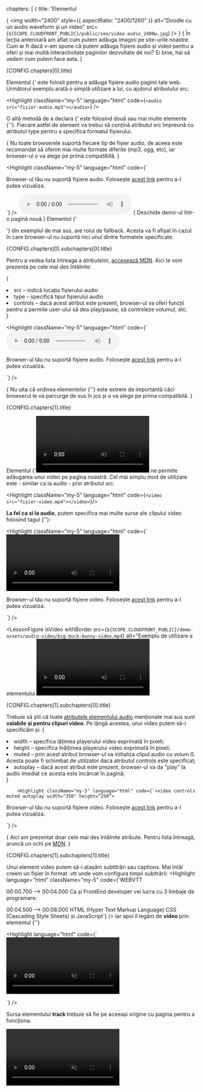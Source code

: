   chapters: [
    {
      title: 'Elementul <audio>',
      id: 'audio-element',
      subchapters: [{
        title: 'Atributele elementului <audio>',
        id: 'atributele-elementului-audio',
      }],
    },
    {
      title: 'Elementul <video>',
      id: 'video-element',
      subchapters: [{
        title: 'Atributele elementului <video>',
        id: 'atributele-elementului-video',
      }, {
        title: 'Subtitrări sau Captions',
        id: 'subtitles-captions',
      }],
    },
  ],
};

{<LessonCover>
  <img
    width="2400"
    style={{ aspectRatio: "2400/1260" }}
    alt="Doodle cu un audio waveform și un video"
    src={`${SCOPE.CLOUDFRONT_PUBLIC}/public/seo/video-audio_2400w.jpg`}
  />
</LessonCover>}
{<LessonFirstSentence>
  În lecția anterioară am aflat cum putem adăuga imagini pe site-urile noastre. Cum ar fi dacă v-am spune că putem adăuga fișiere audio și video pentru a oferi și mai multă interactivitate paginilor dezvoltate de noi? Ei bine, hai să vedem cum putem face asta.
</LessonFirstSentence>}
<section>
  <LessonHeading as="h2" id={CONFIG.chapters[0].id}>
    {CONFIG.chapters[0].title}
  </LessonHeading>
   
   Elementul <FormattedText as="strong">{'<audio>'}</FormattedText> este folosit pentru a adăuga fișiere audio paginii tale web. Următorul exemplu arată o simplă utilizare a lui, cu ajutorul atributului <FormattedText as="strong">src</FormattedText>:
   
  <Highlight className="my-5" language="html" code={`<audio src="fișier-audio.mp3"></audio>`} />

   O altă metodă de a declara <FormattedText as="strong">{'<audio>'}</FormattedText> este folosind două sau mai multe elemente <FormattedText as="strong">{'<source>'}</FormattedText>. Fiecare astfel de element va trebui să conțină atributul <FormattedText as="strong">src</FormattedText> împreună cu atributul <FormattedText as="strong">type</FormattedText> pentru a specifica formatul fișierului.

  {<LessonTip>
    Nu toate browserele suportă fiecare tip de fișier audio, de aceea este recomandat să oferim mai multe formate diferite (mp3, ogg, etc), iar browser-ul o va alege pe prima compatibilă.
  </LessonTip>}

  <Highlight className="my-5" language="html" code={`<audio>
  <source src="fișier-audio.mp3" type="audio/mpeg" />
  <source src="fișier-audio.ogg" type="audio/ogg" />
  <p>
    Browser-ul tău nu suportă fișiere audio.
    Folosește <a href="fișier-audio.mp4">acest link</a> 
    pentru a-l putea vizualiza.
  </p>
</audio> 
`}
  />
 <DemoPreview>
    <audio style={{ border: '1px solid #000' }} controls className="mb-2">
    <source
      src={`${SCOPE.CLOUDFRONT_PUBLIC}/public/audio/audio-element-demo.m4a`}
      type="audio/mp4"/>
    <source
      src={`${SCOPE.CLOUDFRONT_PUBLIC}/public/audio/audio-element-demo.mp3`}
      type="audio/mpeg"/>
        Browser-ul tău nu suportă fișiere audio. Folosește <a href={`${SCOPE.CLOUDFRONT_PUBLIC}/public/audio/audio-element-demo.m4a`}>acest link</a> pentru a-l putea vizualiza.
    </audio>
      {<Link prefetch={false} target="_blank" className="d-block" href="/demo/html/audio">
        Deschide demo-ul într-o pagină nouă </Link>} 
    </DemoPreview>
Elementul <FormattedText as="strong">{'<p>'}</FormattedText> din exemplul de mai sus, are rolul de fallback. Acesta va fi afișat în cazul în care browser-ul nu suportă nici unul dintre formatele specificate.
</section>

 <section>
  <LessonHeading as="h3" id={CONFIG.chapters[0].subchapters[0].id}>
          {CONFIG.chapters[0].subchapters[0].title}
  </LessonHeading>

  Pentru a vedea lista întreaga a atributelor, <a target="_blank" rel="noreferrer" href="https://developer.mozilla.org/en-US/docs/Web/HTML/Element/audio#attributes"> accesează MDN</a>.
  Aici le vom prezenta pe cele mai des întâlnite:

  {<List variant="bullets">
    <li className="mb-4"> 
    <FormattedText as="strong">src</FormattedText>  – indică locația fișierului audio
    </li>
    <li className="mb-4">
    <FormattedText as="strong">type</FormattedText> – specifică tipul fișierului audio
    </li>
    <li className="mb-4"> 
    <FormattedText as="strong">controls</FormattedText>  – dacă acest atribut este prezent, browser-ul va oferi funcții pentru a permite user-ului să dea play/pause, să controleze volumul, etc.
    </li>
  </List>}

<Highlight className="my-5" language="html" code={`<audio controls>
  <source src="fișier-audio.mp3" type="audio/mpeg" />

  <source src="fișier-audio.ogg" type="audio/ogg" />

   <p>
    Browser-ul tău nu suportă fișiere audio.
    Folosește <a href="fișier-audio.mp4">acest link</a> 
    pentru a-l putea vizualiza.
  </p>
</audio>
`}
/>
 
{<LessonTip>
  Nu uita că ordinea elementelor <FormattedText as="strong">{'<source>'}</FormattedText> este extrem de importantă căci browserul le va parcurge de sus în jos și o va alege pe prima compatibilă.
</LessonTip>}
</section>

<section>
  <LessonHeading as="h2" id={CONFIG.chapters[1].id}>
    {CONFIG.chapters[1].title}
  </LessonHeading>

   Elementul <FormattedText as="strong">{'<video>'}</FormattedText> ne permite adăugarea unui video pe pagina noastră. Cel mai simplu mod de utilizare este - similar ca la audio - prin atributul <FormattedText as="strong">src</FormattedText>.

   <Highlight className="my-5" language="html" code={`<video src="fișier-video.mp4"></video>`}/>

  <strong>La fel ca si la audio</strong>, putem specifica mai multe surse ale clipului video folosind tagul <FormattedText as="strong">{'<source>'}</FormattedText>:

  <Highlight className="my-5" language="html" code={`<video>
  <source src="fișier-video.webm" type="video/webm" />
        
  <source src="fișier-video.mp4" type="video/mp4" />
        
  <p>
    Browser-ul tău nu suportă fișiere video.
    Folosește <a href="fișier-video.webm">acest link</a> 
    pentru a-l putea vizualiza.
  </p>
</video>
`}
/>

<LessonFigure isVideo withBorder src={`${SCOPE.CLOUDFRONT_PUBLIC}/demo-assets/audio-video/big-buck-bunny-video.mp4`} alt="Exemplu de utilizare a elementului <video>" demo="/demo/html/video" />
</section>

<section>
<LessonHeading as="h3" id={CONFIG.chapters[1].subchapters[0].id}>
          {CONFIG.chapters[1].subchapters[0].title}
</LessonHeading>

Trebuie să știi că toate <a href="#atributele-elementului-audio"> atributele elementului audio</a> menționate mai sus sunt <strong>valabile și pentru clipuri video</strong>. Pe lângă acestea, unui video putem să-i specificăm și:
{<List variant="bullets">
          <li className="mb-4"> <FormattedText as="strong">width</FormattedText> – specifica lățimea playerului video exprimată în pixeli;
          </li>
          <li className="mb-4"> <FormattedText as="strong">height</FormattedText> – specifica înălțimea playerului video exprimată în pixeli;
          </li>
          <li className="mb-4"> <FormattedText as="strong">muted</FormattedText> – prin acest atribut browser-ul va initializa clipul audio cu volum 0. Acesta poate fi schimbat de utilizator daca atributul <FormattedText as="span">controls
          </FormattedText> este specificat;
          </li>
          <li> <FormattedText as="strong">autoplay</FormattedText> – dacă acest atribut este prezent, browser-ul va da "play" la audio imediat ce acesta este încărcat în pagină;
          </li>
        </List>}

        <Highlight className="my-5" language="html" code={`<video controls muted autoplay width="350" height=”250”>

  <source src="fisier-video.webm" type="video/webm" />
  <source src="fisier.video.mp4" type="video/mp4" />
        
  <p>
    Browser-ul tău nu suportă fișiere video.
    Folosește <a href="fișier-video.webm">acest link</a> 
    pentru a-l putea vizualiza.
  </p>
</video>
`}
/>

{<LessonTip> Aici am prezentat doar cele mai des întâlnite atribute. Pentru lista întreagă, aruncă un ochi pe <a target="_blank" href="https://developer.mozilla.org/en-US/docs/Web/HTML/Element/video#attributes" rel="noreferrer"> MDN</a>.
</LessonTip>}
</section>

<section>
<LessonHeading as="h3" id={CONFIG.chapters[1].subchapters[1].id}>
          {CONFIG.chapters[1].subchapters[1].title}
</LessonHeading>

Unui element video putem să-i atașăm subtitrări sau captions. Mai întâi creem un fișier în format <FormattedText>.vtt </FormattedText> unde vom configura timpii subitrării:
<Highlight language="html" className="my-5" code={`WEBVTT

00:00.700 --> 00:04.000
Ca și FrontEnd developer vei lucra cu 3 limbaje de programare:

00:04.500 --> 00:08.000
HTML (Hyper Text Markup Language)
CSS (Cascading Style Sheets)
și JavaScript`}
/>
iar apoi îl legăm de <strong> video </strong> prin elementul <FormattedText> {'<track>'} </FormattedText>

<Highlight language="html" code={`<video muted autoplay controls>
  
  <source 
    type="video/mp4"
    src="https://d3tycb976jpudc.cloudfront.net/public/video/video-element-demo.mp4"  
  />
  
  <track default srclang="ro" src="/video/captions.vtt" />

</video>
`}
/>

<LessonTip> Sursa elementului <strong> track </strong> trebuie să fie pe aceeași origine cu pagina pentru a funcționa. </LessonTip>

<video muted autoPlay controls loop className="max-w-full">
  <source
    src={`${SCOPE.CLOUDFRONT_PUBLIC}/public/video/video-element-demo.mp4`}
    type="video/mp4"
  />

  <source
    src={`${SCOPE.CLOUDFRONT_PUBLIC}/public/video/video-element-demo.mkv`}
    type="video/x-matroska"
  />

  <track
    default
    srcLang="ro"
    src="/video/captions.vtt"
  />
</video>

</section>
<div className="dots" />

